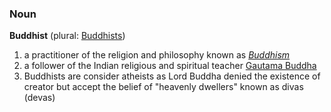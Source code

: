 === Noun ===

'''Buddhist''' (plural: [[Buddhists]])

# a practitioner of the religion and philosophy known as ''[[Buddhism]]''
# a follower of the Indian religious and spiritual teacher [[en:Gautama Buddha|Gautama Buddha]]
# Buddhists are consider atheists as Lord Buddha denied the existence of creator but accept the belief of "heavenly dwellers" known as divas (devas)